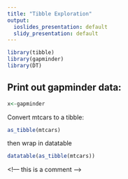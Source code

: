 ---
title: "Tibble Exploration"
output:
  ioslides_presentation: default
  slidy_presentation: default
---

```{r load, warning = FALSE, echo = FALSE}
library(tibble)
library(gapminder)
library(DT)
```
<!--?r load-->

## Print out gapminder data:

```{r}
x<-gapminder
```

Convert mtcars to a tibble:

```{r}
as_tibble(mtcars)
```

then wrap in datatable
```{r}
datatable(as_tibble(mtcars))
```


<!–– this is a comment ––>